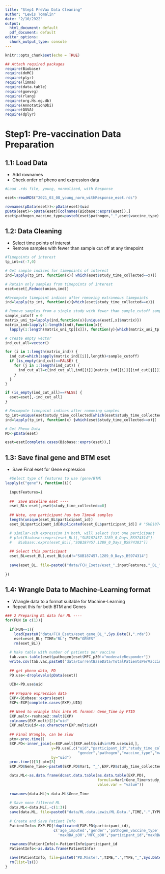 ---
title: "Step1 PreVax Data Cleaning"
author: "Lewis Tomalin"
date: "2/10/2022"
output:
  html_document: default
  pdf_document: default
editor_options:
  chunk_output_type: console
---

```{r setup, include=FALSE}
knitr::opts_chunk$set(echo = TRUE)

## Attach required packages
require(Biobase)
require(doMC)
require(plyr)
require(limma)
require(data.table)
require(goeveg)
require(rlang)
require(org.Hs.eg.db)
require(AnnotationDbi)
require(GSVA)
require(dplyr)

```

# Step1: Pre-vaccination Data Preparation 

## 1.1: Load Data

* Add rownames
* Check order of pheno and expression data

```{r Load Data}
#Load .rds file, young, normalized, with Response

eset<-readRDS("2021_03_08_young_norm_withResponse_eset.rds")

rownames(pData(eset))<-pData(eset)$uid
pData(eset)<-pData(eset)[colnames(Biobase::exprs(eset)),]
eset$pathogen_vaccine_type=paste0(eset$pathogen,"_",eset$vaccine_type)

```

## 1.2: Data Cleaning

* Select time points of interest
* Remove samples with fewer than sample cut off at any timepoint 

```{r Wrangle Gene data}
#Timepoints of interest
tp_int=c(-7,0)

# Get sample indices for timepoints of interest
ind=lapply(tp_int, function(x){ which(eset$study_time_collected==x)})

# Retain only samples from timepoints of interest
eset=eset[,Reduce(union,ind)]

#Recompute timepoint indices after removing extraneous timepoints
ind=lapply(tp_int, function(x){which(eset$study_time_collected==x)})

# Remove samples from a single study with fewer than sample_cutoff samples at any timepoint
sample_cutoff = 0
matrix_uni_tp=lapply(ind,function(x){unique(eset[,x]$matrix)})
matrix_ind=lapply(1:length(ind),function(x){
  lapply(1:length(matrix_uni_tp[[x]]), function(y){which(matrix_uni_tp[[x]][[y]]==eset[,ind[[x]]]$matrix)})})

# Create empty vector
ind_cut_all=vector()

for (i in 1:length(matrix_ind)) {
  ind_cut=which(sapply(matrix_ind[[i]],length)<sample_cutoff)
  if (is_empty(ind_cut)==FALSE) {
    for (j in 1:length(ind_cut)) {
      ind_cut_all=c(ind_cut_all,ind[[i]][matrix_ind[[i]][[ind_cut[j]]]])
    }
  }
}

if (is_empty(ind_cut_all)==FALSE) {
  eset=eset[,-ind_cut_all]
}

# Recompute timepoint indices after removing samples
tp_int=unique(eset$study_time_collected[which(eset$study_time_collected>=0)])
ind=lapply(tp_int, function(x) {which(eset$study_time_collected==x)})

# Get Pheno Data
PD<-pData(eset)

eset=eset[complete.cases(Biobase::exprs(eset)),]

```

## 1.3: Save final gene and BTM eset

* Save Final eset for Gene expression

``` {r Wrangle Data} 
  #Select type of features to use (gene/BTM)
lapply(c("gene"), function(i){
  
  inputFeatures=i
  
  ##  Save Baseline eset ----
  eset_BL<-eset[,eset$study_time_collected==0]
  
  ## Note, one participant has two Time=0 samples
  length(unique(eset_BL$participant_id))
  eset_BL$participant_id[duplicated(eset_BL$participant_id)] # "SUB187457.1289"

  # similar-sih expression in both, will select just one participant 
  # plot(Biobase::exprs(eset_BL)[,"SUB187457.1289_0_Days_BS974314"]-
  #   Biobase::exprs(eset_BL)[,"SUB187457.1289_0_Days_BS974383"])
  
  ## Select this participant
  eset_BL=eset_BL[,eset_BL$uid!="SUB187457.1289_0_Days_BS974314"]
  
  save(eset_BL, file=paste0("data/FCH_Esets/eset_",inputFeatures,"_BL_",Sys.Date(),".rda"))
  
})

```

## 1.4: Wrangle Data to Machine-Learning format

* Wrangle data to a format suitable for Machine-Learning
* Repeat this for both BTM and Genes

```{r}

### 2 Preparing BL data for ML ----
for(FUN in c(1)){
  
  if(FUN==1){
    load(paste0("data/FCH_Esets/eset_gene_BL_",Sys.Date(),".rda"))
    eset=eset_BL; TIME="BL"; TYPE="GENES"
    rm(eset_BL)}
  
  # Make table with number of patients per vaccine
  tab.vac<-table(eset$pathogen[eset$MFC_p30!="moderateResponder"])
  write.csv(tab.vac,paste0("data/CurrentBaseData/TotalPatientsPerVaccine",TIME,".csv"))
  
  ## get pheno data, PD
  PD.use<-droplevels(pData(eset))
  
  UID<-PD.use$uid
  
  ## Prepare expression data
  EXP<-Biobase::exprs(eset)
  EXP<-EXP[complete.cases(EXP),UID]

  ## Need to wrangle this into ML format: Gene_Time by PTID
  EXP.melt<-reshape2::melt(EXP)
  colnames(EXP.melt)[2]="uid"
  EXP.melt$uid<-as.character(EXP.melt$uid)
  
  ## Final Wrangle, can be slow
  ptm<-proc.time()
  EXP.PD<-inner_join(x=EXP.melt[EXP.melt$uid%in%PD.use$uid,],
                     y=PD.use[,c("uid","participant_id","study_time_collected","time_post_last_vax","age_imputed",
                                 "gender","pathogen","vaccine_type","maxRBA_p30","MFC_p30","MFC","maxRBA", "pathogen_vaccine_type")],
                     by="uid")
  proc.time()[3]-ptm[3]
  EXP.PD$Gene_Time<-paste0(EXP.PD$Var1, "_",EXP.PD$study_time_collected)

  data.ML<-as.data.frame(dcast.data.table(as.data.table(EXP.PD),
                                          formula=Var1+Gene_Time+study_time_collected~participant_id,
                                          value.var = "value"))
  
  rownames(data.ML)<-data.ML$Gene_Time
  
  # Save none filtered ML
  data.ML<-data.ML[,-c(1:3)]
  save(data.ML, file=paste0("data/ML.data.Lewis/ML.Data.",TIME,".",TYPE,".NoFilter_",Sys.Date(),".rda"))
  
  # Create and Save Patient Info
  PatientInfo<-EXP.PD[!duplicated(EXP.PD$participant_id),
                      c('age_imputed','gender','pathogen_vaccine_type',
                        'maxRBA_p30','MFC_p30',"participant_id","maxRBA","MFC")]
  
  rownames(PatientInfo)<-PatientInfo$participant_id
  PatientInfo<-as.data.frame(PatientInfo)

  save(PatientInfo, file=paste0("PD.Master.",TIME,".",TYPE,"_",Sys.Date(),".rda"))
  rm(list=ls())
}

```

